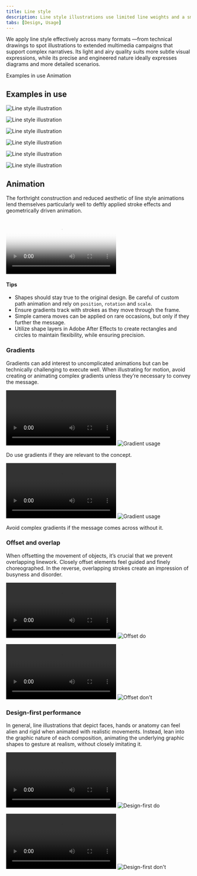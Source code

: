 ```yaml
---
title: Line style
description: Line style illustrations use limited line weights and a small grid to convey concepts with precision and yet a wide latitude for expression.
tabs: [Design, Usage]
---
```


<PageDescription>

We apply line style effectively across many formats —from technical drawings to spot illustrations to extended multimedia campaigns that support complex narratives. Its light and airy quality suits more subtle visual expressions, while its precise and engineered nature ideally expresses diagrams and more detailed scenarios.

</PageDescription>

<AnchorLinks>
  <AnchorLink>Examples in use</AnchorLink>
  <AnchorLink>Animation</AnchorLink>
</AnchorLinks>

## Examples in use

<Row className="mock-gallery">

<Column colMd={4} colLg={8}>

![Line style illustration](./images/Usage-ex1.png)

</Column>

<Column colMd={4} colLg={4}>

![Line style illustration](./images/Usage-ex2.png)

</Column>

</Row>

<Row className="mock-gallery">

<Column colMd={4} colLg={4}>

![Line style illustration](./images/Usage-ex3.png)

</Column>

<Column colMd={4} colLg={8}>

![Line style illustration](./images/Usage-ex4.png)

</Column>

</Row>

<Row className="mock-gallery">

<Column colMd={4} colLg={8}>

![Line style illustration](./images/Usage-ex5.png)

</Column>

<Column colMd={4} colLg={4}>

![Line style illustration](./images/Usage-ex7.png)

</Column>

</Row>

## Animation

The forthright construction and reduced aesthetic of line style animations lend themselves particularly well to deftly applied stroke effects and geometrically driven animation.

<Video
  poster="/images/illustration/ls-usage-hero.png"
  src="/videos/illustration/ls-usage-hero.mp4"
/>

#### Tips
- Shapes should stay true to the original design. Be careful of custom path animation and rely on `position`, `rotation` and `scale`.
- Ensure gradients track with strokes as they move through the frame.
- Simple camera moves can be applied on rare occasions, but only if they further the message.
- Utilize shape layers in Adobe After Effects to create rectangles and circles to maintain flexibility, while ensuring precision.

### Gradients

Gradients can add interest to uncomplicated animations but can be technically challenging to execute well. When illustrating for motion, avoid creating or animating complex gradients unless they’re necessary to convey the message.

<Row className="mock-gallery">

<Column colMd={4} colLg={4}>

<GifPlayer>

![Gradient usage](/videos/illustration/ls-gradients-1.mp4)
![Gradient usage](/images/illustration/ls-gradients-1.png)

</GifPlayer>

<Caption>Do use gradients if they are relevant to the concept.</Caption>

</Column>

<Column colMd={4} colLg={4}>

<GifPlayer>

![Gradient usage](/videos/illustration/ls-gradients-2.mp4)
![Gradient usage](/images/illustration/ls-gradients-2.png)

</GifPlayer>

<Caption>Avoid complex gradients if the message comes across without it.</Caption>

</Column>

</Row>

### Offset and overlap

When offsetting the movement of objects, it’s crucial that we prevent overlapping linework. Closely offset elements feel guided and finely choreographed. In the reverse, overlapping strokes create an impression of busyness and disorder.

<DoDontRow>

<DoDont type="do" caption="Choreographed offsets on each object create visual interest.">
<GifPlayer color="dark">

![Offset do](/videos/illustration/ls-offset-do.mp4)
![Offset do](/images/illustration/ls-offset-do.png)

</GifPlayer>
</DoDont>

<DoDont type="dont" caption="Avoid overlapping objects.">
<GifPlayer color="dark">

![Offset don't](/videos/illustration/ls-offset-dont.mp4)
![Offset don't](/images/illustration/ls-offset-dont.png)

</GifPlayer>
</DoDont>
  
</DoDontRow>

### Design-first performance

In general, line illustrations that depict faces, hands or anatomy can feel alien and rigid when animated with realistic movements. Instead, lean into the graphic nature of each composition, animating the underlying graphic shapes to gesture at realism, without closely imitating it.

<DoDontRow>

<DoDont type="do" caption="Graphic interpretation of human performance.">
<GifPlayer color="dark">

![Design-first do](/videos/illustration/ls-design-do.mp4)
![Design-first do](/images/illustration/ls-design-dopng)

</GifPlayer>
</DoDont>

<DoDont type="dont" caption="Overly fluid performances degrade the design.">
<GifPlayer color="dark">

![Design-first don't](/videos/illustration/ls-design-dont.mp4)
![Design-first don't](/images/illustration/ls-design-dont.png)

</GifPlayer>
</DoDont>
  
</DoDontRow>
